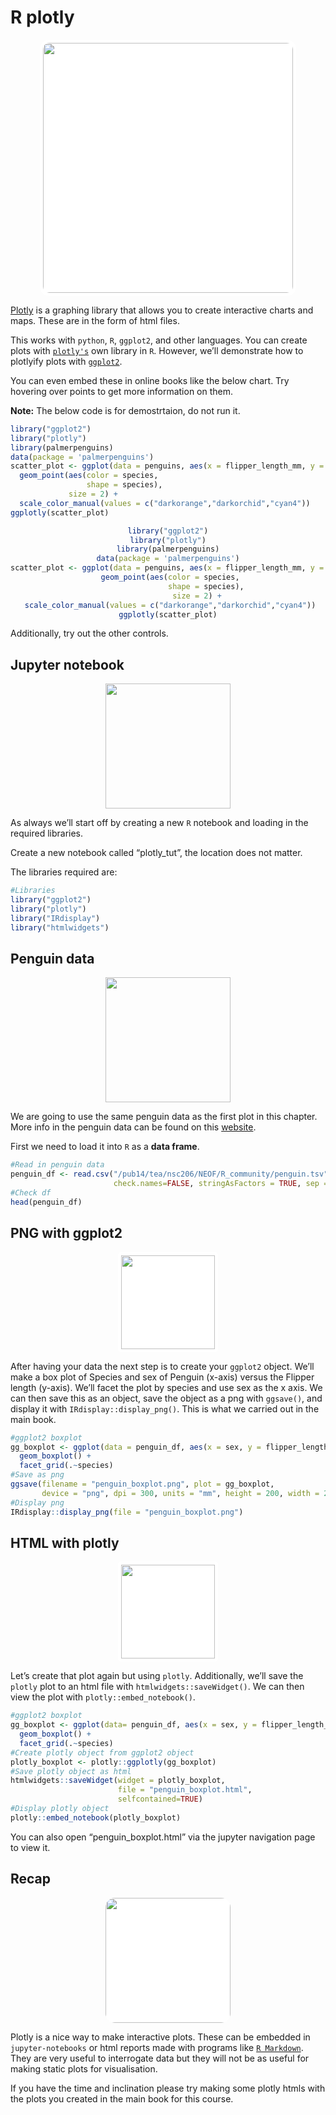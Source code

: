 # R plotly {#plotly_chap}
<center>
![](figures/plotly_icon.png){style="border-radius: 15px; width: 400px; border: 5px solid white; background:white"}
</center>

[Plotly](https://plotly.com/graphing-libraries/) is a graphing library that allows you to create interactive charts and maps.
These are in the form of html files.

This works with `python`, `R`, `ggplot2`, and other languages.
You can create plots with [`plotly's`](https://plotly.com/r/) own library in `R`.
However, we'll demonstrate how to plotlyify plots with [`ggplot2`](https://plotly.com/ggplot2/).

You can even embed these in online books like the below chart.
Try hovering over points to get more information on them.

__Note:__ The below code is for demostrtaion, do not run it.

```r
library("ggplot2")
library("plotly")
library(palmerpenguins)
data(package = 'palmerpenguins')
scatter_plot <- ggplot(data = penguins, aes(x = flipper_length_mm, y = body_mass_g)) +
  geom_point(aes(color = species, 
                 shape = species),
             size = 2) +
  scale_color_manual(values = c("darkorange","darkorchid","cyan4")) 
ggplotly(scatter_plot)
```

<center>
```r
library("ggplot2")
library("plotly")
library(palmerpenguins)
data(package = 'palmerpenguins')
scatter_plot <- ggplot(data = penguins, aes(x = flipper_length_mm, y = body_mass_g)) +
  geom_point(aes(color = species, 
                 shape = species),
             size = 2) +
  scale_color_manual(values = c("darkorange","darkorchid","cyan4")) 
ggplotly(scatter_plot)
```
</center>

Additionally, try out the other controls.

## Jupyter notebook
<center>
![](figures/jupyter_notebook.png){style="width:200px"}
</center>

As always we'll start off by creating a new `R` notebook and loading in the required libraries.

Create a new notebook called "plotly_tut", the location does not matter.

The libraries required are:

```r
#Libraries
library("ggplot2")
library("plotly")
library("IRdisplay")
library("htmlwidgets")
```

## Penguin data
<center>
![](figures/penguin_iceberg.png){style="width:200px"}
</center>

We are going to use the same penguin data as the first plot in this chapter.
More info in the penguin data can be found on this [website](https://allisonhorst.github.io/palmerpenguins/).

First we need to load it into `R` as a __data frame__.

```r
#Read in penguin data
penguin_df <- read.csv("/pub14/tea/nsc206/NEOF/R_community/penguin.tsv",
                       check.names=FALSE, stringAsFactors = TRUE, sep = "\t")
#Check df
head(penguin_df)
```

## PNG with ggplot2
<center>
![](figures/png_file.png){style="width:150px; background:white; border-radius:5px; border:white solid 5px"}
</center>

After having your data the next step is to create your `ggplot2` object.
We'll make a box plot of Species and sex of Penguin (x-axis) versus the Flipper length (y-axis).
We'll facet the plot by species and use sex as the x axis.
We can then save this as an object, save the object as a png with `ggsave()`, and display it with `IRdisplay::display_png()`.
This is what we carried out in the main book.

```r
#ggplot2 boxplot
gg_boxplot <- ggplot(data = penguin_df, aes(x = sex, y = flipper_length_mm, fill = sex)) +
  geom_boxplot() +
  facet_grid(.~species)
#Save as png
ggsave(filename = "penguin_boxplot.png", plot = gg_boxplot,
       device = "png", dpi = 300, units = "mm", height = 200, width = 200)
#Display png
IRdisplay::display_png(file = "penguin_boxplot.png")
```

## HTML with plotly
<center>
![](figures/html.png){style="width:150px; background:white; border-radius:5px; border:white solid 5px"}
</center>

Let's create that plot again but using `plotly`.
Additionally, we'll save the `plotly` plot to an html file with `htmlwidgets::saveWidget()`.
We can then view the plot with `plotly::embed_notebook()`.

```r
#ggplot2 boxplot
gg_boxplot <- ggplot(data= penguin_df, aes(x = sex, y = flipper_length_mm, fill = sex)) +
  geom_boxplot() +
  facet_grid(.~species)
#Create plotly object from ggplot2 object
plotly_boxplot <- plotly::ggplotly(gg_boxplot)
#Save plotly object as html
htmlwidgets::saveWidget(widget = plotly_boxplot,
                        file = "penguin_boxplot.html",
                        selfcontained=TRUE)
#Display plotly object
plotly::embed_notebook(plotly_boxplot)
```

You can also open "penguin_boxplot.html" via the jupyter navigation page to view it.

## Recap
<center>
![](figures/recap.png){style="width:200px; border-radius:15px; background:white"}
</center>

Plotly is a nice way to make interactive plots. 
These can be embedded in `jupyter-notebooks` or html reports made with programs like [`R Markdown`](https://rmarkdown.rstudio.com/).
They are very useful to interrogate data but they will not be as useful for making static plots for visualisation.

If you have the time and inclination please try making some plotly htmls with the plots you created in the main book for this course.